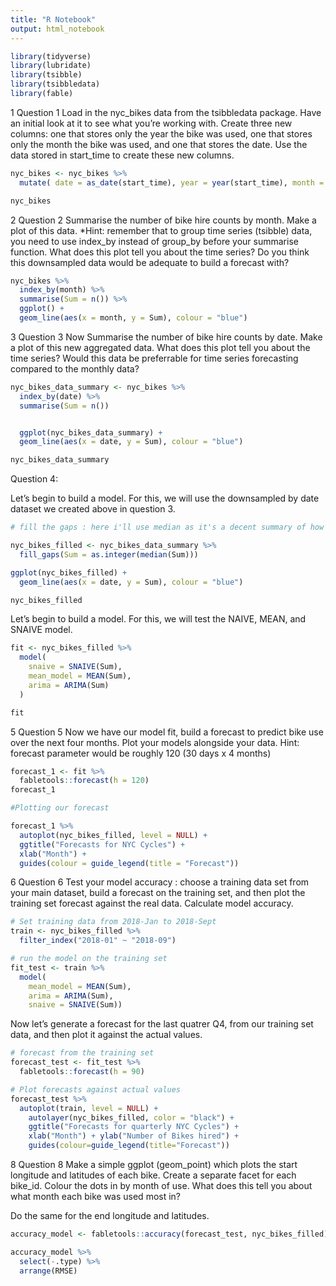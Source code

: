 ```yaml
---
title: "R Notebook"
output: html_notebook
---
```

```r
library(tidyverse)
library(lubridate)
library(tsibble)
library(tsibbledata)
library(fable)
```

1 Question 1
Load in the nyc_bikes data from the tsibbledata package. Have an initial look at it to see what you’re working with. Create three new columns: one that stores only the year the bike was used, one that stores only the month the bike was used, and one that stores the date. Use the data stored in start_time to create these new columns.

```r
nyc_bikes <- nyc_bikes %>%
  mutate( date = as_date(start_time), year = year(start_time), month = month(start_time))

nyc_bikes

```

2 Question 2
Summarise the number of bike hire counts by month. Make a plot of this data. *Hint: remember that to group time series (tsibble) data, you need to use index_by instead of group_by before your summarise function. What does this plot tell you about the time series? Do you think this downsampled data would be adequate to build a forecast with?

```r

nyc_bikes %>%
  index_by(month) %>%
  summarise(Sum = n()) %>%
  ggplot() + 
  geom_line(aes(x = month, y = Sum), colour = "blue")

```

3 Question 3
Now Summarise the number of bike hire counts by date. Make a plot of this new aggregated data. What does this plot tell you about the time series? Would this data be preferrable for time series forecasting compared to the monthly data?

```r
nyc_bikes_data_summary <- nyc_bikes %>%
  index_by(date) %>%
  summarise(Sum = n())


  ggplot(nyc_bikes_data_summary) + 
  geom_line(aes(x = date, y = Sum), colour = "blue")

nyc_bikes_data_summary
```

Question 4:

Let’s begin to build a model. For this, we will use the downsampled by date dataset we created above in question 3. 

```r
# fill the gaps : here i'll use median as it's a decent summary of how bike rentals work (not overly affected by seasonal changes)

nyc_bikes_filled <- nyc_bikes_data_summary %>%
  fill_gaps(Sum = as.integer(median(Sum)))

ggplot(nyc_bikes_filled) + 
  geom_line(aes(x = date, y = Sum), colour = "blue")

nyc_bikes_filled
```





Let’s begin to build a model. For this, we will test the NAIVE, MEAN, and SNAIVE model.

```r
fit <- nyc_bikes_filled %>%
  model(
    snaive = SNAIVE(Sum),
    mean_model = MEAN(Sum),
    arima = ARIMA(Sum)
  )

fit
```

5 Question 5
Now we have our model fit, build a forecast to predict bike use over the next four months. Plot your models alongside your data.
Hint: forecast parameter would be roughly 120 (30 days x 4 months)

```r
forecast_1 <- fit %>%
  fabletools::forecast(h = 120)
forecast_1

#Plotting our forecast

forecast_1 %>%
  autoplot(nyc_bikes_filled, level = NULL) +
  ggtitle("Forecasts for NYC Cycles") +
  xlab("Month") +
  guides(colour = guide_legend(title = "Forecast"))
```

6 Question 6
Test your model accuracy : choose a training data set from your main dataset, build a forecast on the training set, and then plot the training set forecast against the real data. Calculate model accuracy.

```r
# Set training data from 2018-Jan to 2018-Sept
train <- nyc_bikes_filled %>%
  filter_index("2018-01" ~ "2018-09")

# run the model on the training set 
fit_test <- train %>%
  model(
    mean_model = MEAN(Sum),
    arima = ARIMA(Sum),
    snaive = SNAIVE(Sum))
```

Now let’s generate a forecast for the last quatrer Q4, from our training set data, and then plot it against the actual values.

```r
# forecast from the training set
forecast_test <- fit_test %>% 
  fabletools::forecast(h = 90)

# Plot forecasts against actual values
forecast_test %>%
  autoplot(train, level = NULL) +
    autolayer(nyc_bikes_filled, color = "black") +
    ggtitle("Forecasts for quarterly NYC Cycles") +
    xlab("Month") + ylab("Number of Bikes hired") +
    guides(colour=guide_legend(title="Forecast"))
```

8 Question 8
Make a simple ggplot (geom_point) which plots the start longitude and latitudes of each bike. Create a separate facet for each bike_id. Colour the dots in by month of use. What does this tell you about what month each bike was used most in?

Do the same for the end longitude and latitudes.

```r
accuracy_model <- fabletools::accuracy(forecast_test, nyc_bikes_filled)
```


```r
accuracy_model %>% 
  select(-.type) %>%
  arrange(RMSE)
```











